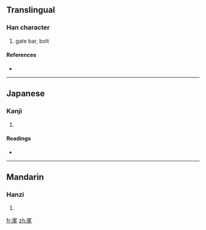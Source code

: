 ==Translingual==

===Han character===
{{Han char|rn=63|rad=戶|as=06|sn=10|four=|canj=戈尸弓戈弓 (ISNIN)}}

# gate bar, bolt

====References====
* {{Han ref|kx=0416.120|dkj=11741|dj=0761.140|hdz=32263.030|uh=6245|ud=25157}}

----

==Japanese==

===Kanji===
{{ja-kanji|grade=|rs=戶06}}

# {{defn|Japanese}}

====Readings====
* {{ja-readings|on=[[い]] (i)|kun=}}

----

==Mandarin==

===Hanzi===
{{cmn-hanzi|pin=[[yí]] ([[yi2]])|wg=i<sup>2</sup>}}

# {{defn|Mandarin}}

[[fr:扅]]
[[zh:扅]]